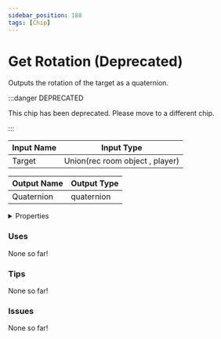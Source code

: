 ```yaml
---
sidebar_position: 188
tags: [Chip]
---
```


# Get Rotation (Deprecated)

Outputs the rotation of the target as a quaternion.

:::danger DEPRECATED

This chip has been deprecated. Please move to a different chip.

:::


<EsbSvg />

| Input Name | Input Type |
|-----------|-----------|
| Target | Union(rec room object , player) |

| Output Name | Output Type |
|-----------|-----------|
| Quaternion | quaternion |


<details>
  <summary>Properties</summary>
  <div>
    <div>
    <table>
      <thead>
        <tr>
          <th>Is beta required?</th>
          <th>❌</th>
        </tr>
        <tr>
          <th>Is this chip a trolling risk?</th>
          <th>❌</th>
        </tr>
        <tr>
          <th>Chip UUID</th>
          <th>c453fa47-d0db-4c4a-a6a1-dac4ebad0aca</th>
        </tr>
      </thead>
    </table>
    </div>
  </div>
</details>

### Uses

None so far!

### Tips

None so far!

### Issues

None so far!
